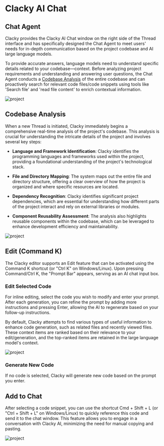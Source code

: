 # Clacky AI Chat

## Chat Agent

Clacky provides the Clacky AI Chat window on the right side of the Thread interface and has specifically designed the Chat Agent to meet users' needs for in-depth communication based on the project codebase and AI large language models.

To provide accurate answers, language models need to understand specific details related to your codebase—context. Before analyzing project requirements and understanding and answering user questions, the Chat Agent conducts a [Codebase Analysis](/clacky-ai/chat-agent#codebase-analysis) of the entire codebase and can proactively search for relevant code files/code snippets using tools like 'Search file' and 'read file content' to enrich contextual information.

![project](public/assets/chat.png)

## Codebase Analysis

When a new Thread is initiated, Clacky immediately begins a comprehensive real-time analysis of the project's codebase. This analysis is crucial for understanding the intricate details of the project and involves several key steps:

- **Language and Framework Identification**: Clacky identifies the programming languages and frameworks used within the project, providing a foundational understanding of the project's technological stack.

- **File and Directory Mapping**: The system maps out the entire file and directory structure, offering a clear overview of how the project is organized and where specific resources are located.

- **Dependency Recognition**: Clacky identifies significant project dependencies, which are essential for understanding how different parts of the project interact and rely on external libraries or modules.

- **Component Reusability Assessment**: The analysis also highlights reusable components within the codebase, which can be leveraged to enhance development efficiency and maintainability.

![project](public/assets/analysis.png)

## Edit (Command K)

The Clacky editor supports an Edit feature that can be activated using the Command K shortcut (or "Ctrl K" on Windows/Linux). Upon pressing Command/Ctrl K, the "Prompt Bar" appears, serving as an AI chat input box.

### Edit Selected Code

For inline editing, select the code you wish to modify and enter your prompt. After each generation, you can refine the prompt by adding more instructions and pressing Enter, allowing the AI to regenerate based on your follow-up instructions.

By default, Clacky attempts to find various types of useful information to enhance code generation, such as related files and recently viewed files. These context items are ranked based on their relevance to your edit/generation, and the top-ranked items are retained in the large language model's context.

![project](public/assets/cmdk.png)

### Generate New Code

If no code is selected, Clacky will generate new code based on the prompt you enter. 

## Add to Chat

After selecting a code snippet, you can use the shortcut Cmd + Shift + L (or "Ctrl + Shift + L" on Windows/Linux) to quickly reference this code and send it to the chat window. This feature allows you to engage in a conversation with Clacky AI, minimizing the need for manual copying and pasting. 

![project](public/assets/addtochat.png)
